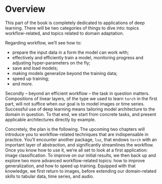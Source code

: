 # Overview {#sec:dl-overview}

This part of the book is completely dedicated to applications of deep learning. There will be two categories of things to dive into: topics workflow-related, and topics related to domain adaptation.

Regarding workflow, we'll see how to:

-   prepare the input data in a form the model can work with;
-   effectively and efficiently train a model, monitoring progress and adjusting hyper-parameters on the fly;
-   save and load models;
-   making models generalize beyond the training data;
-   speed up training;
-   and more.

Secondly -- beyond an efficient workflow -- the task in question matters. Compositions of linear layers, of the type we used to learn `torch` in the first part, will not suffice when our goal is to model images or time series. Successful use of deep learning means tailoring model architecture to the domain in question. To that end, we start from concrete tasks, and present applicable architectures directly by example.

Concretely, the plan is the following. The upcoming two chapters will introduce you to workflow-related techniques that are indispensable in practice. You'll encounter another package, `luz`, that endows `torch` with an important layer of abstraction, and significantly streamlines the workflow. Once you know how to use it, we're all set to look at a first application: image classification. To improve on our initial results, we then back up and explore two more advanced workflow-related topics: how to improve generalization, and how to speed up training. Equipped with that knowledge, we first return to images, before extending our domain-related skills to tabular data, time series, and audio.
